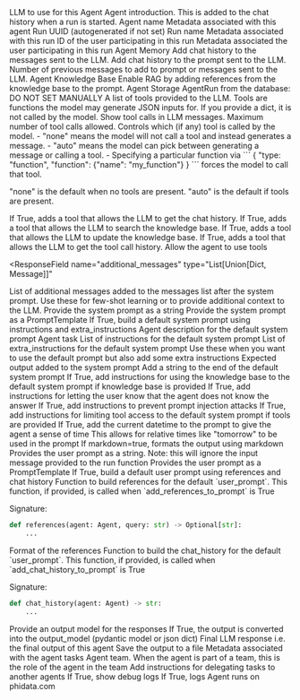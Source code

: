 <ResponseField name="llm" type="LLM">
  LLM to use for this Agent
</ResponseField>
<ResponseField name="introduction" type="str">
  Agent introduction. This is added to the chat history when a run is
  started.
</ResponseField>
<ResponseField name="name" type="str">
  Agent name
</ResponseField>
<ResponseField name="agent_data" type="Dict[str, Any]">
  Metadata associated with this agent
</ResponseField>

<ResponseField name="run_id" type="str">
  Run UUID (autogenerated if not set)
</ResponseField>
<ResponseField name="run_name" type="str">
  Run name
</ResponseField>
<ResponseField name="run_data" type="Dict[str, Any]">
  Metadata associated with this run
</ResponseField>

<ResponseField name="user_id" type="str">
  ID of the user participating in this run
</ResponseField>
<ResponseField name="user_data" type="Dict[str, Any]">
  Metadata associated the user participating in this run
</ResponseField>

<ResponseField name="memory" type="AgentMemory" default="AgentMemory()">
  Agent Memory
</ResponseField>
<ResponseField name="add_chat_history_to_messages" type="bool" default="False">
  Add chat history to the messages sent to the LLM.
</ResponseField>
<ResponseField name="add_chat_history_to_prompt" type="bool" default="False">
  Add chat history to the prompt sent to the LLM.
</ResponseField>
<ResponseField name="num_history_messages" type="int" default="6">
  Number of previous messages to add to prompt or messages sent to the LLM.
</ResponseField>

<ResponseField name="knowledge_base" type="AgentKnowledge">
  Agent Knowledge Base
</ResponseField>
<ResponseField name="add_references_to_prompt" type="bool" default="False">
  Enable RAG by adding references from the knowledge base to the prompt.
</ResponseField>

<ResponseField name="storage" type="AgentStorage">
  Agent Storage
</ResponseField>
<ResponseField name="db_row" type="AgentRun">
  AgentRun from the database: DO NOT SET MANUALLY
</ResponseField>
<ResponseField
  name="tools"
  type="List[Union[Tool, ToolRegistry, Callable, Dict, Function]]"
>
  A list of tools provided to the LLM. Tools are functions the model may
  generate JSON inputs for. If you provide a dict, it is not called by the
  model.
</ResponseField>
<ResponseField name="show_tool_calls" type="bool" default="False">
  Show tool calls in LLM messages.
</ResponseField>
<ResponseField name="tool_call_limit" type="int">
  Maximum number of tool calls allowed.
</ResponseField>
<ResponseField name="tool_choice" type="Union[str, Dict[str, Any]]">
  Controls which (if any) tool is called by the model.
  - "none" means the model will not call a tool and instead generates a message.
  - "auto" means the model can pick between generating a message or calling a tool.
  - Specifying a particular function via
  ```
  {
    "type: "function",
    "function": {"name": "my_function"}
  }
  ```
  forces the model to call that tool.

"none" is the default when no tools are present. "auto" is the default if tools are present.

</ResponseField>
<ResponseField name="read_chat_history" type="bool" default="False">
 If True, adds a tool that allows the LLM to get the chat history.
</ResponseField>
<ResponseField name="search_knowledge" type="bool" default="False">
  If True, adds a tool that allows the LLM to search the knowledge base.
</ResponseField>
<ResponseField name="update_knowledge" type="bool" default="False">
  If True, adds a tool that allows the LLM to update the knowledge base.
</ResponseField>
<ResponseField name="read_tool_call_history" type="bool" default="False">
  If True, adds a tool that allows the LLM to get the tool call history.
</ResponseField>
<ResponseField name="use_tools" type="bool" default="False">
  Allow the agent to use tools
</ResponseField>

<ResponseField
  name="additional_messages"
  type="List[Union[Dict, Message]]"
></ResponseField>

<ResponseField name="additional_messages" type="List[Union[Dict, Message]]">
  List of additional messages added to the messages list after the system
  prompt. Use these for few-shot learning or to provide additional context to
  the LLM.
</ResponseField>

<ResponseField name="system_prompt" type="str">
  Provide the system prompt as a string
</ResponseField>
<ResponseField name="system_prompt_template" type="PromptTemplate">
  Provide the system prompt as a PromptTemplate
</ResponseField>
<ResponseField
  name="build_default_system_prompt"
  type="Callable[..., Optional[str]]"
>
  If True, build a default system prompt using instructions and
  extra_instructions
</ResponseField>
<ResponseField name="description" type="str">
  Agent description for the default system prompt
</ResponseField>
<ResponseField name="task" type="str">
  Agent task
</ResponseField>
<ResponseField name="instructions" type="List[str]">
  List of instructions for the default system prompt
</ResponseField>
<ResponseField name="extra_instructions" type="List[str]">
  List of extra_instructions for the default system prompt Use these when you
  want to use the default prompt but also add some extra instructions
</ResponseField>
<ResponseField name="expected_output" type="str">
  Expected output added to the system prompt
</ResponseField>
<ResponseField name="add_to_system_prompt" type="str">
  Add a string to the end of the default system prompt
</ResponseField>
<ResponseField
  name="add_knowledge_base_instructions"
  type="bool"
  default="True"
>
  If True, add instructions for using the knowledge base to the default system
  prompt if knowledge base is provided
</ResponseField>
<ResponseField name="prevent_hallucinations" type="bool" default="False">
  If True, add instructions for letting the user know that the agent does
  not know the answer
</ResponseField>
<ResponseField name="prevent_prompt_injection" type="bool" default="False">
  If True, add instructions to prevent prompt injection attacks
</ResponseField>
<ResponseField name="limit_tool_access" type="bool" default="False">
  If True, add instructions for limiting tool access to the default system
  prompt if tools are provided
</ResponseField>
<ResponseField name="add_datetime_to_instructions" type="bool" default="False">
  If True, add the current datetime to the prompt to give the agent a sense
  of time This allows for relative times like "tomorrow" to be used in the
  prompt
</ResponseField>
<ResponseField name="markdown" type="bool" default="False">
  If markdown=true, formats the output using markdown
</ResponseField>

<ResponseField name="user_prompt" type="Union[List[Dict], str]">
  Provides the user prompt as a string. Note: this will ignore the input message provided to the run function
</ResponseField>
<ResponseField name="user_prompt_template" type="PromptTemplate">
  Provides the user prompt as a PromptTemplate
</ResponseField>
<ResponseField name="build_default_user_prompt" type="bool" default="True">
  If True, build a default user prompt using references and chat history
</ResponseField>
<ResponseField name="references_function" type="Callable[..., Optional[str]]">
Function to build references for the default `user_prompt`. This function, if provided, is called when `add_references_to_prompt` is True

Signature:

```python
def references(agent: Agent, query: str) -> Optional[str]:
    ...
```

</ResponseField>
<ResponseField name="references_format" type="Literal['json', 'yaml']" default="json">
  Format of the references
</ResponseField>
<ResponseField name="chat_history_function" type="Callable[..., Optional[str]]">
Function to build the chat_history for the default `user_prompt`. This function, if provided, is called when `add_chat_history_to_prompt` is True

Signature:

```python
def chat_history(agent: Agent) -> str:
    ...
```

</ResponseField>

<ResponseField name="output_model" type="Union[str, List, Type[BaseModel]]">
  Provide an output model for the responses
</ResponseField>
<ResponseField name="parse_output" type="bool" default="True">
  If True, the output is converted into the output_model (pydantic model or json
  dict)
</ResponseField>
<ResponseField name="output" type="Any">
  Final LLM response i.e. the final output of this agent
</ResponseField>
<ResponseField name="save_output_to_file" type="Str">
  Save the output to a file
</ResponseField>

<ResponseField name="task_data" type="Dict[str, Any]">
  Metadata associated with the agent tasks
</ResponseField>

<ResponseField name="team" type="List['Agent']">
  Agent team.
</ResponseField>
<ResponseField name="role" type="str">
  When the agent is part of a team, this is the role of the agent in the
  team
</ResponseField>
<ResponseField name="add_delegation_instructions" type="bool" default="True">
  Add instructions for delegating tasks to another agents
</ResponseField>

<ResponseField name="debug_mode" type="bool" default="False">
  If True, show debug logs
</ResponseField>
<ResponseField name="monitoring" type="bool" default="False">
  If True, logs Agent runs on phidata.com
</ResponseField>
